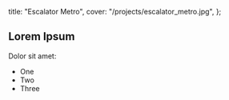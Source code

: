   title: "Escalator Metro",
  cover: "/projects/escalator_metro.jpg",
};

## Lorem Ipsum

Dolor sit amet:

- One
- Two
- Three
